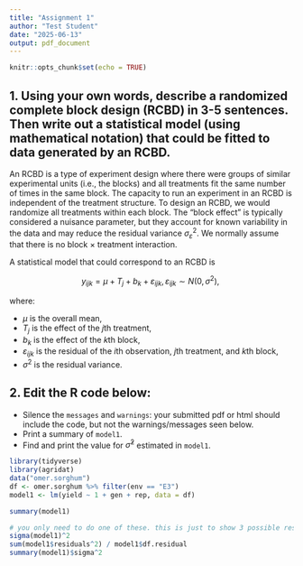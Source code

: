 ```yaml
---
title: "Assignment 1"
author: "Test Student"
date: "2025-06-13"
output: pdf_document
---
```


```r
knitr::opts_chunk$set(echo = TRUE)
```

## 1. Using your own words, describe a randomized complete block design (RCBD) in 3-5 sentences. Then write out a statistical model (using mathematical notation) that could be fitted to data generated by an RCBD.   

An RCBD is a type of experiment design where there were groups of similar experimental units (i.e., the blocks) and all treatments fit the same number of times in the same block.
The capacity to run an experiment in an RCBD is independent of the treatment structure. 
To design an RCBD, we would randomize all treatments within each block. 
The "block effect" is typically considered a nuisance parameter, but they account for known variability in the data and may reduce the residual variance $\sigma^2_\varepsilon$. 
We normally assume that there is no block $\times$ treatment interaction. 

A statistical model that could correspond to an RCBD is 

$$y_{ijk} = \mu + T_j + b_k + \varepsilon_{ijk}, \varepsilon_{ijk}\sim N(0, \sigma^2),\ $$

where:

- $\mu$ is the overall mean, 
- $T_j$ is the effect of the $j$th treatment, 
- $b_k$ is the effect of the $k$th block, 
- $\varepsilon_{ijk}$ is the residual of the $i$th observation, $j$th treatment, and $k$th block, 
- $\sigma^2$ is the residual variance. 

## 2. Edit the R code below:  

- Silence the `messages` and `warnings`: your submitted pdf or html should include the code, but not the warnings/messages seen below. 
- Print a summary of `model1`. 
- Find and print the value for $\hat\sigma^2$ estimated in `model1`. 

```r
library(tidyverse)
library(agridat)
data("omer.sorghum")
df <- omer.sorghum %>% filter(env == "E3")
model1 <- lm(yield ~ 1 + gen + rep, data = df)
```

```r
summary(model1)
```

```r
# you only need to do one of these. this is just to show 3 possible responses:
sigma(model1)^2
sum(model1$residuals^2) / model1$df.residual
summary(model1)$sigma^2
```

